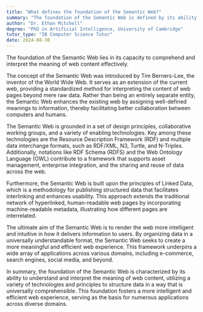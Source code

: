 ```yaml
---
title: "What defines the foundation of the Semantic Web?"
summary: "The foundation of the Semantic Web is defined by its ability to understand and interpret the meaning of web content."
author: "Dr. Ethan Mitchell"
degree: "PhD in Artificial Intelligence, University of Cambridge"
tutor_type: "IB Computer Science Tutor"
date: 2024-08-30
---
```


The foundation of the Semantic Web lies in its capacity to comprehend and interpret the meaning of web content effectively.

The concept of the Semantic Web was introduced by Tim Berners-Lee, the inventor of the World Wide Web. It serves as an extension of the current web, providing a standardized method for interpreting the content of web pages beyond mere raw data. Rather than being an entirely separate entity, the Semantic Web enhances the existing web by assigning well-defined meanings to information, thereby facilitating better collaboration between computers and humans.

The Semantic Web is grounded in a set of design principles, collaborative working groups, and a variety of enabling technologies. Key among these technologies are the Resource Description Framework (RDF) and multiple data interchange formats, such as RDF/XML, N3, Turtle, and N-Triples. Additionally, notations like RDF Schema (RDFS) and the Web Ontology Language (OWL) contribute to a framework that supports asset management, enterprise integration, and the sharing and reuse of data across the web.

Furthermore, the Semantic Web is built upon the principles of Linked Data, which is a methodology for publishing structured data that facilitates interlinking and enhances usability. This approach extends the traditional network of hyperlinked, human-readable web pages by incorporating machine-readable metadata, illustrating how different pages are interrelated.

The ultimate aim of the Semantic Web is to render the web more intelligent and intuitive in how it delivers information to users. By organizing data in a universally understandable format, the Semantic Web seeks to create a more meaningful and efficient web experience. This framework underpins a wide array of applications across various domains, including e-commerce, search engines, social media, and beyond.

In summary, the foundation of the Semantic Web is characterized by its ability to understand and interpret the meaning of web content, utilizing a variety of technologies and principles to structure data in a way that is universally comprehensible. This foundation fosters a more intelligent and efficient web experience, serving as the basis for numerous applications across diverse domains.
    